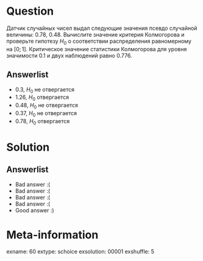 Question
========
Датчик случайных чисел выдал следующие значения псевдо случайной величины: $0.78$, $0.48$. Вычислите значение критерия Колмогорова и проверьте гипотезу $H_0$ о соответствии распределения равномерному на $[0;1]$. Критическое значение статистики Колмогорова для уровня значимости 0.1 и двух наблюдений равно $0.776$.


Answerlist
----------
*  0.3, $H_0$ не отвергается
*  1.26, $H_0$ отвергается
*  0.48, $H_0$ не отвергается
*  0.37, $H_0$ не отвергается
*  0.78, $H_0$ отвергается

Solution
========

Answerlist
----------
*  Bad answer :(
*  Bad answer :(
*  Bad answer :(
*  Bad answer :(
*  Good answer :)

Meta-information
================
exname: 60
extype: schoice
exsolution: 00001
exshuffle: 5
